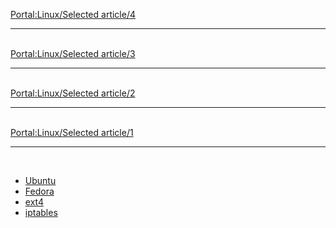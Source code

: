 {{Portal:Linux/box-header|精选条目存档|Portal:Linux/Selected article|}}
<!--Add newest article below this line-->
{{Portal:Linux/Selected article/4}}
[[Portal:Linux/Selected_article/4|Portal:Linux/Selected article/4]]
<hr/><br/>
{{Portal:Linux/Selected article/3}}
[[Portal:Linux/Selected_article/3|Portal:Linux/Selected article/3]]
<hr/><br/>
{{Portal:Linux/Selected article/2}}
[[Portal:Linux/Selected_article/2|Portal:Linux/Selected article/2]]
<hr/><br/>
{{Portal:Linux/Selected article/1}}
[[Portal:Linux/Selected_article/1|Portal:Linux/Selected article/1]]
<hr/><br/>
{{Portal:Linux/box-footer|}}

*[[Ubuntu|Ubuntu]]
*[[Fedora|Fedora]]
*[[ext4|ext4]]
*[[iptables|iptables]]